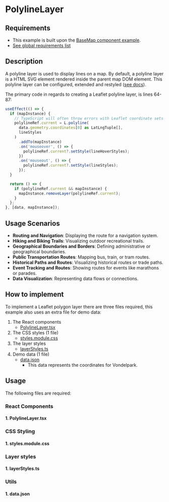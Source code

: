 
<Meta of={PolylineLayerStories} />

# PolylineLayer

## Requirements

- This example is built upon the [BaseMap component example](../?path=/docs/react-baselayer--docs).
- [See global requirements list](../?path=/docs/global-requirements--docs)

## Description

A polyline layer is used to display lines on a map. By default, a polyline layer is a HTML SVG element rendered inside the parent map DOM element. This polyline layer can be configured, extended and restyled ([see docs](https://leafletjs.com/reference.html#polyline)).

The primary code in regards to creating a Leaflet polyline layer, is lines 64-87:

```js
useEffect(() => {
  if (mapInstance) {
    // TypeScript will often throw errors with Leaflet coordinate sets if you don't explicitly cast the type
    polylineRef.current = L.polyline(
      data.geometry.coordinates[0] as LatLngTuple[],
      lineStyles
    )
      .addTo(mapInstance)
      .on('mouseover', () => {
        polylineRef.current?.setStyle(lineHoverStyles);
      })
      .on('mouseout', () => {
        polylineRef.current?.setStyle(lineStyles);
      });
  }

  return () => {
    if (polylineRef.current && mapInstance) {
      mapInstance.removeLayer(polylineRef.current);
    }
  };
}, [data, mapInstance]);
```

## Usage Scenarios

- **Routing and Navigation**: Displaying the route for a navigation system.
- **Hiking and Biking Trails**: Visualizing outdoor recreational trails.
- **Geographical Boundaries and Borders**: Defining administrative or geographical boundaries.
- **Public Transportation Routes**: Mapping bus, train, or tram routes.
- **Historical Paths and Routes**: Visualizing historical routes or trade paths.
- **Event Tracking and Routes**: Showing routes for events like marathons or parades.
- **Data Visualization**: Representing data flows or connections.

## How to implement

To implement a Leaflet polygon layer there are three files required, this example also uses an extra file for demo data:

1. The React components
    - [PolylineLayer.tsx](#1-polylinelayertsx)
2. The CSS styles (1 file)
    - [styles.module.css](#1-stylesmodulecss)
3. The layer styles
    - [layerStyles.ts](#1-layerstylests)
4. Demo data (1 file)
    - [data.json](#1-datajson)
      - This data represents the coordinates for Vondelpark.

## Usage

The following files are required:

### React Components

#### 1. PolylineLayer.tsx

<Source code={PolylineLayer} />

### CSS Styling

#### 1. styles.module.css

<Source code={styles} />

### Layer styles

#### 1. layerStyles.ts

<Source code={layerStyles} />

### Utils

#### 1. data.json

<Source code={data} />